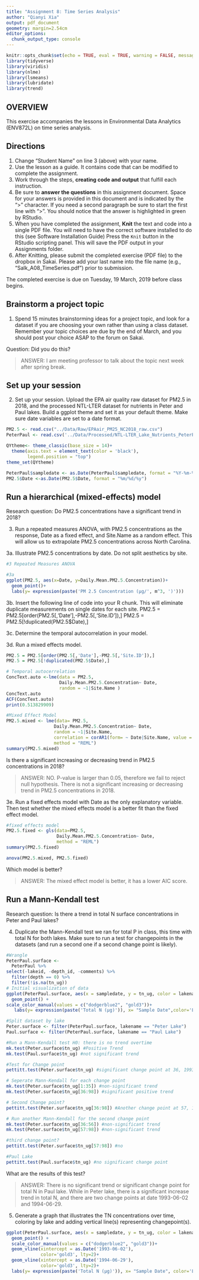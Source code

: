 ```yaml
---
title: "Assignment 8: Time Series Analysis"
author: "Qianyi Xia"
output: pdf_document
geometry: margin=2.54cm
editor_options: 
  chunk_output_type: console
---
```


```r
knitr::opts_chunk$set(echo = TRUE, eval = TRUE, warning = FALSE, message = FALSE)
library(tidyverse)
library(viridis)
library(nlme)
library(lsmeans)
library(lubridate)
library(trend)
```

## OVERVIEW

This exercise accompanies the lessons in Environmental Data Analytics (ENV872L) on time series analysis.

## Directions
1. Change "Student Name" on line 3 (above) with your name.
2. Use the lesson as a guide. It contains code that can be modified to complete the assignment.
3. Work through the steps, **creating code and output** that fulfill each instruction.
4. Be sure to **answer the questions** in this assignment document.
Space for your answers is provided in this document and is indicated by the ">" character.
If you need a second paragraph be sure to start the first line with ">".
You should notice that the answer is highlighted in green by RStudio. 
6. When you have completed the assignment, **Knit** the text and code into a single PDF file.
You will need to have the correct software installed to do this (see Software Installation Guide)
Press the `Knit` button in the RStudio scripting panel.
This will save the PDF output in your Assignments folder.
8. After Knitting, please submit the completed exercise (PDF file) to the dropbox in Sakai. Please add your last name into the file name (e.g., "Salk_A08_TimeSeries.pdf") prior to submission.

The completed exercise is due on Tuesday, 19 March, 2019 before class begins.

## Brainstorm a project topic
1. Spend 15 minutes brainstorming ideas for a project topic, and look for a dataset if you are choosing your own rather than using a class dataset. Remember your topic choices are due by the end of March, and you should post your choice ASAP to the forum on Sakai.

Question: Did you do this?

> ANSWER: I am meeting professor to talk about the topic next week after spring break.

## Set up your session 
2. Set up your session. Upload the EPA air quality raw dataset for PM2.5 in 2018, and the processed NTL-LTER dataset for nutrients in Peter and Paul lakes. Build a ggplot theme and set it as your default theme. Make sure date variables are set to a date format.

```r
PM2.5 <- read.csv("../Data/Raw/EPAair_PM25_NC2018_raw.csv")
PeterPaul <- read.csv('../Data/Processed/NTL-LTER_Lake_Nutrients_PeterPaul_Processed.csv')

QYtheme<- theme_classic(base_size = 14)+
  theme(axis.text = element_text(color = 'black'),
        legend.position = "top")
theme_set(QYtheme)

PeterPaul$sampledate <- as.Date(PeterPaul$sampledate, format = "%Y-%m-%d")
PM2.5$Date <-as.Date(PM2.5$Date, format = "%m/%d/%y")
```


## Run a hierarchical (mixed-effects) model

Research question: Do PM2.5 concentrations have a significant trend in 2018?

3. Run a repeated measures ANOVA, with PM2.5 concentrations as the response, Date as a fixed effect, and Site.Name as a random effect. This will allow us to extrapolate PM2.5 concentrations across North Carolina.

3a. Illustrate PM2.5 concentrations by date. Do not split aesthetics by site.

```r
#3 Repeated Measures ANOVA

#3a
ggplot(PM2.5, aes(x=Date, y=Daily.Mean.PM2.5.Concentration))+
  geom_point()+
  labs(y= expression(paste('PM 2.5 Concentration (µg/', m^3, ')')))
```

3b. Insert the following line of code into your R chunk. This will eliminate duplicate measurements on single dates for each site.
PM2.5 = PM2.5[order(PM2.5[,'Date'],-PM2.5[,'Site.ID']),]
PM2.5 = PM2.5[!duplicated(PM2.5$Date),]

3c. Determine the temporal autocorrelation in your model. 

3d. Run a mixed effects model. 

```r
PM2.5 = PM2.5[order(PM2.5[,'Date'],-PM2.5[,'Site.ID']),]
PM2.5 = PM2.5[!duplicated(PM2.5$Date),]

# Temporal autocerrelation
ConcText.auto <-lme(data = PM2.5,
                    Daily.Mean.PM2.5.Concentration~ Date,
                    random = ~1|Site.Name )
ConcText.auto
ACF(ConcText.auto)
print(0.513829909)

#Mixed Effect Model
PM2.5.mixed <- lme(data= PM2.5,
                  Daily.Mean.PM2.5.Concentration~ Date,
                  random = ~1|Site.Name,
                  correlation = corAR1(form= ~ Date|Site.Name, value = 0.5138),
                  method = "REML")
summary(PM2.5.mixed)

```

Is there a significant increasing or decreasing trend in PM2.5 concentrations in 2018? 

> ANSWER: NO. P-value is larger than 0.05, therefore we fail to reject null hypothesis. There is not a significant increasing or decreasing trend in PM2.5 concentrations in 2018.

3e. Run a fixed effects model with Date as the only explanatory variable. Then test whether the mixed effects model is a better fit than the fixed effect model. 

```r
#fixed effects model
PM2.5.fixed <- gls(data=PM2.5,
                   Daily.Mean.PM2.5.Concentration~ Date,
                   method = "REML")
summary(PM2.5.fixed)

anova(PM2.5.mixed, PM2.5.fixed)
```


Which model is better?

> ANSWER: The mixed effect model is better, it has a lower AIC score.


## Run a Mann-Kendall test

Research question: Is there a trend in total N surface concentrations in Peter and Paul lakes? 

4. Duplicate the Mann-Kendall test we ran for total P in class, this time with total N for both lakes. Make sure to run a test for changepoints in the datasets (and run a second one if a second change point is likely). 

```r
#Wrangle
PeterPaul.surface <-
  PeterPaul %>%
select(-lakeid, -depth_id, -comments) %>% 
  filter(depth == 0) %>% 
  filter(!is.na(tn_ug))
# Initial visualization of data
ggplot(PeterPaul.surface, aes(x = sampledate, y = tn_ug, color = lakename)) + 
  geom_point() +
scale_color_manual(values = c("dodgerblue2", "gold3"))+
   labs(y= expression(paste('Total N (µg)')), x= "Sample Date",color='Lake Name')

#Split dataset by lake
Peter.surface <- filter(PeterPaul.surface, lakename == "Peter Lake") 
Paul.surface <- filter(PeterPaul.surface, lakename == "Paul Lake")

#Run a Mann-Kendall test H0: there is no trend overtime
mk.test(Peter.surface$tn_ug) #Positive Trend
mk.test(Paul.surface$tn_ug) #not significant trend

#Test for Change point
pettitt.test(Peter.surface$tn_ug) #significant change point at 36, 1993-06-02

# Seperate Mann-Kendall for each change point
mk.test(Peter.surface$tn_ug[1:35]) #non-significant trend
mk.test(Peter.surface$tn_ug[36:98]) #significant positive trend

# Second Change point?
pettitt.test(Peter.surface$tn_ug[36:98]) #Another change point at 57, 1994-06-29

# Run another Mann-Kendall for the second change point
mk.test(Peter.surface$tn_ug[36:56]) #non-significant trend
mk.test(Peter.surface$tn_ug[57:98]) #non-significant trend

#third change point?
pettitt.test(Peter.surface$tn_ug[57:98]) #no

#Paul Lake
pettitt.test(Paul.surface$tn_ug) #no significant change point


```


What are the results of this test?

> ANSWER: There is no significant trend or significant change point for total N in Paul lake. While in Peter lake, there is a significant increase trend in total N, and there are two change points at date 1993-06-02 and 1994-06-29.

5. Generate a graph that illustrates the TN concentrations over time, coloring by lake and adding vertical line(s) representing changepoint(s).

```r
ggplot(PeterPaul.surface, aes(x = sampledate, y = tn_ug, color = lakename)) + 
  geom_point() +
  scale_color_manual(values = c("dodgerblue2", "gold3"))+
  geom_vline(xintercept = as.Date('1993-06-02'),
             color='gold3', lty=2)+
  geom_vline(xintercept = as.Date('1994-06-29'),
             color='gold3', lty=2)+
  labs(y= expression(paste('Total N (µg)')), x= "Sample Date", color='Lake Name')
```

